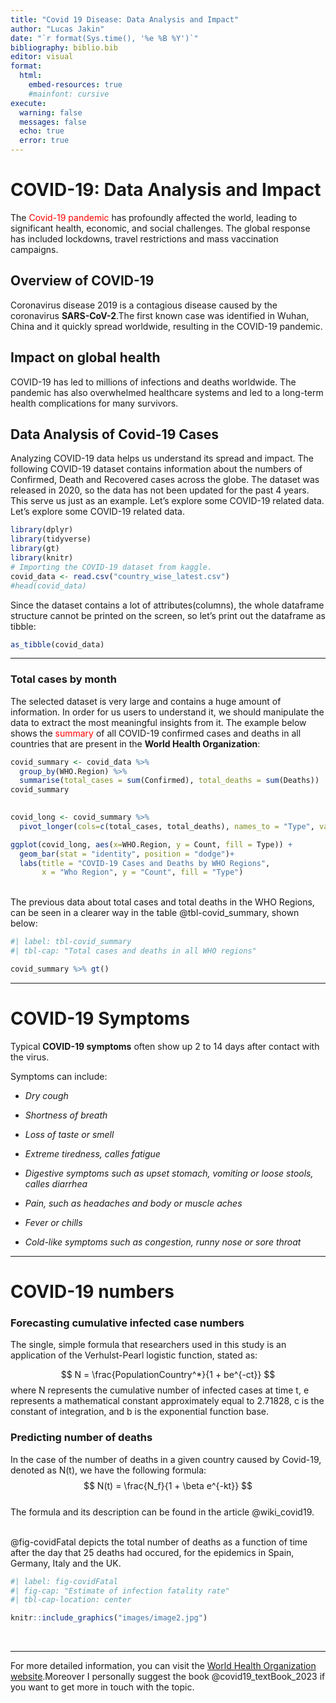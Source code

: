```yaml
---
title: "Covid 19 Disease: Data Analysis and Impact"
author: "Lucas Jakin"
date: "`r format(Sys.time(), '%e %B %Y')`"
bibliography: biblio.bib
editor: visual
format: 
  html:
    embed-resources: true
    #mainfont: cursive
execute: 
  warning: false
  messages: false
  echo: true
  error: true
---
```


# COVID-19: Data Analysis and Impact

The [Covid-19 pandemic]{style="color:red"} has profoundly affected the world, leading to significant health, economic, and social challenges. The global response has included lockdowns, travel restrictions and mass vaccination campaigns.

## Overview of COVID-19

Coronavirus disease 2019 is a contagious disease caused by the coronavirus **SARS-CoV-2**.The first known case was identified in Wuhan, China and it quickly spread worldwide, resulting in the COVID-19 pandemic.

## Impact on global health

COVID-19 has led to millions of infections and deaths worldwide. The pandemic has also overwhelmed healthcare systems and led to a long-term health complications for many survivors.

## Data Analysis of Covid-19 Cases

Analyzing COVID-19 data helps us understand its spread and impact. The following COVID-19 dataset contains information about the numbers of Confirmed, Death and Recovered cases across the globe. The dataset was released in 2020, so the data has not been updated for the past 4 years. This serve us just as an example. Let's explore some COVID-19 related data. Let's explore some COVID-19 related data.

```r
library(dplyr)
library(tidyverse)
library(gt)
library(knitr)
# Importing the COVID-19 dataset from kaggle.
covid_data <- read.csv("country_wise_latest.csv")
#head(covid_data)

```

Since the dataset contains a lot of attributes(columns), the whole dataframe structure cannot be printed on the screen, so let's print out the dataframe as tibble:

```r
as_tibble(covid_data)
```

------------------------------------------------------------------------

### Total cases by month

The selected dataset is very large and contains a huge amount of information. In order for us users to understand it, we should manipulate the data to extract the most meaningful insights from it. The example below shows the [summary]{style="color:red"} of all COVID-19 confirmed cases and deaths in all countries that are present in the **World Health Organization**:

```r

covid_summary <- covid_data %>% 
  group_by(WHO.Region) %>% 
  summarise(total_cases = sum(Confirmed), total_deaths = sum(Deaths)) 
covid_summary
  
```

```r

covid_long <- covid_summary %>%
  pivot_longer(cols=c(total_cases, total_deaths), names_to = "Type", values_to = "Count")

ggplot(covid_long, aes(x=WHO.Region, y = Count, fill = Type)) +
  geom_bar(stat = "identity", position = "dodge")+
  labs(title = "COVID-19 Cases and Deaths by WHO Regions",
       x = "Who Region", y = "Count", fill = "Type")
```

\
The previous data about total cases and total deaths in the WHO Regions, can be seen in a clearer way in the table @tbl-covid_summary, shown below:

```r
#| label: tbl-covid_summary
#| tbl-cap: "Total cases and deaths in all WHO regions"

covid_summary %>% gt()

```

------------------------------------------------------------------------

# COVID-19 Symptoms

Typical **COVID-19 symptoms** often show up 2 to 14 days after contact with the virus.

Symptoms can include:

-   *Dry cough*

-   *Shortness of breath*

-   *Loss of taste or smell*

-   *Extreme tiredness, calles fatigue*

-   *Digestive symptoms such as upset stomach, vomiting or loose stools, calles diarrhea*

-   *Pain, such as headaches and body or muscle aches*

-   *Fever or chills*

-   *Cold-like symptoms such as congestion, runny nose or sore throat*

------------------------------------------------------------------------

# COVID-19 numbers

### Forecasting cumulative infected case numbers

The single, simple formula that researchers used in this study is an application of the Verhulst-Pearl logistic function, stated as:\

$$
  N = \frac{PopulationCountry^*}{1 + be^{-ct}}
$$ where N represents the cumulative number of infected cases at time t, e represents a mathematical constant approximately equal to 2.71828, c is the constant of integration, and b is the exponential function base.\

### Predicting number of deaths

In the case of the number of deaths in a given country caused by Covid-19, denoted as N(t), we have the following formula:\
$$
N(t) = \frac{N_f}{1 + \beta e^{-kt}}
$$\
The formula and its description can be found in the article @wiki_covid19.

\
@fig-covidFatal depicts the total number of deaths as a function of time after the day that 25 deaths had occured, for the epidemics in Spain, Germany, Italy and the UK.

```r
#| label: fig-covidFatal
#| fig-cap: "Estimate of infection fatality rate"
#| tbl-cap-location: center

knitr::include_graphics("images/image2.jpg")
```

\

------------------------------------------------------------------------

For more detailed information, you can visit the [World Health Organization website](https://data.who.int/dashboards/covid19/cases).Moreover I personally suggest the book @covid19_textBook_2023 if you want to get more in touch with the topic.
